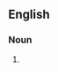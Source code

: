 {{also|wetnurses|wet-nurses}}

==English==

===Noun===
{{head|en|noun form}}

# {{plural of|wet nurse|lang=en}}